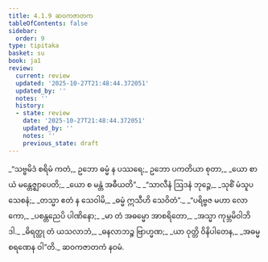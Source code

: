 ```yaml
---
title: 4.1.9 ဆဝကဇာတက
tableOfContents: false
sidebar:
  order: 9
type: tipitaka
basket: su
book: ja1
review:
  current: review
  updated: '2025-10-27T21:48:44.372051'
  updated_by: ''
  notes: ''
  history:
  - state: review
    date: '2025-10-27T21:48:44.372051'
    updated_by: ''
    notes: ''
    previous_state: draft
---
```



<ReviewStatus review={frontmatter.review} showDetails={true} />

<HypothesisAnnotation frontmatter={frontmatter} />

<DynamicBreadcrumb />

<Division number="33" book="ja1" e="ch" v="22" p="97">

<Paragraph number="923" book="ja1">
_“သဗ္ဗမိဒံ စရိမံ ကတံ,_  
ဥဘော ဓမ္မံ န ပဿရေ;_  
ဥဘော ပကတိယာ စုတာ,_  
_ယော စာယံ မန္တေဇ္ဈာပေတိ;_  
_ယော စ မန္တံ အဓီယတိ”._  

</Paragraph>

</Division>
<Division number="34" book="ja1" e="ch" v="22" p="97">

<Paragraph number="924" type="verses" book="ja1">
_“သာလီနံ ဩဒနံ ဘုဉ္ဇေ,_  
_သုစိံ မံသူပသေစနံ;_  
_တသ္မာ ဧတံ န သေဝါမိ,_  
_ဓမ္မံ ဣသီဟိ သေဝိတံ”._  

</Paragraph>

</Division>
<Division number="35" book="ja1" e="ch" v="22" p="97">

<Paragraph number="925" type="verses" book="ja1">
_“ပရိဗ္ဗဇ မဟာ လောကော,_  
_ပစန္တညေပိ ပါဏိနော;_  
_မာ တံ အဓမ္မော အာစရိတော,_  
_အသ္မာ ကုမ္ဘမိဝါဘိဒါ._  

</Paragraph>

</Division>
<Division number="36" book="ja1" e="ch" v="22" p="98">

<Paragraph number="926" type="verses" book="ja1">
_ဓိရတ္ထု တံ ယသလာဘံ,_  
_ဓနလာဘဉ္စ ဗြာဟ္မဏ;_  
_ယာ ဝုတ္တိ ဝိနိပါတေန,_  
_အဓမ္မစရဏေန ဝါ”တိ._  


</Paragraph>
</Division>

<Paragraph number="927" type="center" book="ja1">
ဆဝကဇာတကံ နဝမံ.
</Paragraph>